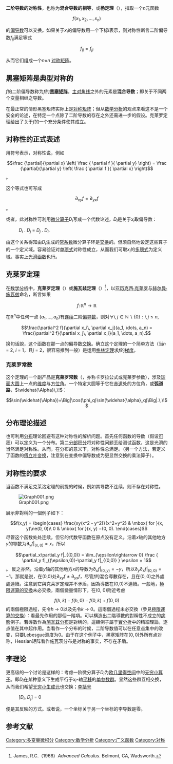 '''二阶导数的对称性'''，也称为'''混合导数的相等'''，或'''杨定理'''（{{lang-en|Young's theorem}}），指取一个''n''元函数
:<math>f(x_{1},x_{2}, \dots ,x_{n})</math>

的[[偏导数|偏导数]]可以交换。如果关于<math>x_{i}</math>的偏导数用一个下标<math>i</math>表示，则对称性断言二阶偏导数<math>f_{ij}</math>满足等式

:<math>f_{ij}=f_{ji}</math>

从而它们组成一个''n''×''n'' [[对称矩阵|对称矩阵]]。

==黑塞矩阵是典型对称的==

''f''的二阶偏导数称为''f''的'''[[黑塞矩阵|黑塞矩阵]]'''。[[主对角线|主对角线]]之外的元素是'''混合导数'''；即关于不同两个变量相继之导数。

在最正常的情形黑塞矩阵实际上是[[对称矩阵|对称矩阵]]；但从[[数学分析|数学分析]]的观点来看这不是一个安全的论述，在特定一个点除了二阶导数的存在之外还需进一步的假设。克莱罗定理给出了关于''f''的一个充分条件使其成立。

==对称性的正式表述==
用符号表示，对称性说，例如

:<math>\frac {\partial}{\partial x} \left( \frac { \partial f }{ \partial y} \right) =
       \frac {\partial}{\partial y} \left( \frac { \partial f }{ \partial x} \right)</math>。

这个等式也可写成

:<math>\partial_{xy} f = \partial_{yx} f</math>。

或者，此对称性可利用[[微分算子|微分算子]]''D''<sub>''i''</sub>写成一个代数论述，''D''<sub>''i''</sub>是关于''x''<sub>''i''</sub>取偏导数：

:''D''<sub>''i''</sub> . ''D''<sub>''j''</sub> = ''D''<sub>''j''</sub> . ''D''<sub>''i''</sub>.

由这个关系得知由''D''<sub>''i''</sub>生成的[[常系数|常系数]]微分算子环是[[交换环|交换]]的。但须自然地设定这些算子的一个定义域。容易验证对[[单项式|单项式]]对称性成立，从而我们可取''x''<sub>''i''</sub>的[[多项式|多项式]]为定义域。事实上[[光滑函数|光滑函数]]也行。

==克莱罗定理==
{{Distinguish|text = [[大地測量學|大地測量學]]、[[地球物理學|地球物理學]]領域中的'''[[克莱罗定理|克莱罗定理]]'''}}
在[[数学分析|数学分析]]中，'''克莱罗定理'''（{{lang|en|Clairaut's theorem}}）或'''施瓦兹定理'''（{{lang|en|Schwarz's theorem}}）<ref>James, R.C.（1966）''Advanced Calculus''. Belmont, CA, Wadsworth.</ref>，以[[亚历克西·克莱罗|亚历克西·克莱罗]]与[[赫爾曼·阿曼杜斯·施瓦茨|赫尔曼·施瓦兹]]命名，断言如果

:<math>f \colon \mathbb{R}^n \to \mathbb{R}</math> 

在<math> \mathbb{R}^n </math>中任何一点  <math>(a_1, \dots, a_n)</math>有[[连续函数|连续]]二阶[[偏导数|偏导数]]，则对<math>\forall i, j \in \mathbb{N} \backslash \{0\}: i,j \leq n,</math>

:<math>\frac{\partial^2 f}{\partial x_i\, \partial x_j}(a_1, \dots, a_n) = \frac{\partial^2 f}{\partial x_j\, \partial x_i}(a_1, \dots, a_n).</math>

换句话說，这个函数在那一点的偏导数[[交换算子|交换]]。确立这个定理的一个简单方法（当''n'' = 2, ''i'' = 1，且''j'' = 2，很容易推到一般）是运用[[格林定理|格林定理]]求''f''的[[梯度|梯度]]。

=== 克莱罗常数 ===
这个定理的一个副产品是'''克莱罗常数'''（{{lang|en|Clairaut's constant}}，亦称卡罗拉公式或克莱罗参数），涉及[[球面|球面]][[大圆|大圆]]上一点的[[维度|维度]]与[[方位角|方位角]]。一个特定大圆等于它在[[赤道|赤道]]处的方位角，或'''弧道路'''，<math>\widehat{\Alpha}\,\!</math>：
:::<math>\sin(\widehat{\Alpha})=\Big|\cos(\phi_q)\sin(\widehat{\alpha}_q)\Big|.\,\!</math>

==分布理论描述==

也可利用[[分布_(数学分析)|分布]]理论回避有这种对称性的解析问题。首先任何函数的导数（假设[[可积函数|可积]]）可以定义为一个分布。第二[[分部积分|分部积分]]将对称性问题丢给测试函数，这是光滑的当然满足对称性。从而，在分布的意义下，对称性总满足。（另一个方法，若定义了函数的[[傅立叶变换|傅立叶变换]]，注意到在变换中偏导数成为更显然交换的乘法算子）。

==对称性的要求==
当函数不满足克莱洛定理的前提的时候，例如其导数不连续，则不存在对称性。

[[File:Graph001.png|thumb]]

展示非對稱的一個例子如下：

:<math>f(x,y) = \begin{cases} 
                     \frac{xy(x^2 - y^2)}{x^2+y^2} & \mbox{ for }(x, y)\ne(0, 0)\\
                      0                            & \mbox{ for }(x, y) =(0, 0).
                \end{cases} 
</math>
尽管这个函数处处连续，但它的代数导函数在原点没有定义。沿着''x''轴的其他地方''y''的导数为<math>\partial_y f|_{(x,0)}=x</math>，所以
:<math>\partial_x\partial_y f|_{(0,0)} =
\lim_{\epsilon\rightarrow 0} \frac { \partial_y f|_{(\epsilon,0)}-\partial_y f|_{(0,0)} } \epsilon = 1</math>。
反之亦然，沿着''y''轴的其他地方''x''的导数为<math>\partial_x f|_{(0,y)}=-y</math>，所以<math>\partial_y\partial_x f|_{(0,0)} = -1</math>。那就是说，在(0,0)处<math>\partial_{xy}f\ne\partial_{yx}f</math>，尽管''f''的混合導數存在，且在<math>(0,0)</math>之外處處連續。注意到它與克莱罗定理并不矛盾，因為導數在(0,0)不連續。一般地，[[極限運算的交換|極限運算的交換]]未必交換，兩個變量情形下，在(0, 0)附近考慮
:<math>f(h,k) - f(h,0) - f(0,k) + f(0,0)</math>
的兩個極限過程，先令''h'' → 0以及先令''k'' → 0。這兩個過程未必交換（參見[[極限運算的交換|極限運算的交換]]）：看最先作用的那個一階項。可以構造出二階導數的對稱性不成立的[[病態_(數學)|病態]]例子。若導數作為[[施瓦茲分布|施瓦茲分布]]是對稱的，這類例子屬于[[實分析|實分析]]中的精細理論，逐点值在其中起作用。当看作一个分布的时候，二阶导数值可以在任意点集中的改变，只要Lebesgue测度为<math>0</math>。由于在这个例子中，黑塞矩阵在<math>(0,0)</math>外所有点对称，Hessian矩阵看作施瓦茨分布是对称的事实，不存在矛盾。

== 李理论 ==

更高级的一个讨论是这样的：考虑一阶微分算子''D''<sub>''i''</sub>为[[欧几里得空间|欧几里得空间]]中的[[无穷小算子|无穷小算子]]。即''D''<sub>''i''</sub>在某种意义下生成平行于''x''<sub>''i''</sub>-轴[[平移|平移]]的[[单参数群|单参数群]]。显然这些群互相交换，从而我们希望[[李群#与李群相伴的李代数|无穷小生成元]]也交换；[[李括号|李括号]]

:[''D''<sub>''i''</sub>, ''D''<sub>''j''</sub>] = 0

便是其反映的方式。或者说，一个坐标关于另一个坐标的李导数是零。

==参考文献==
<references />

[[Category:多变量微积分|Category:多变量微积分]]
[[Category:数学分析|Category:数学分析]]
[[Category:广义函数|Category:广义函数]]
[[Category:对称|Category:对称]]